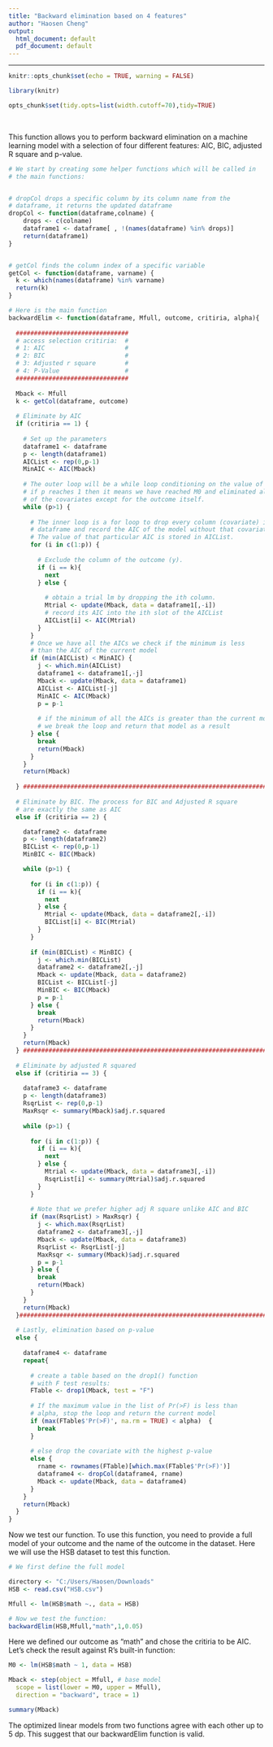 ---
title: "Backward elimination based on 4 features"
author: "Haosen Cheng"
output:
  html_document: default
  pdf_document: default
---

---


```{r setup, include = FALSE}
knitr::opts_chunk$set(echo = TRUE, warning = FALSE)
```

```{r, include = FALSE}
library(knitr)

opts_chunk$set(tidy.opts=list(width.cutoff=70),tidy=TRUE)
```


$\;$
$\;$



This function allows you to perform backward elimination on a machine learning model with a selection of four different features: AIC, BIC, adjusted R square 
and p-value. 

```{r}

# We start by creating some helper functions which will be called in 
# the main functions:


# dropCol drops a specific column by its column name from the 
# dataframe, it returns the updated dataframe
dropCol <- function(dataframe,colname) {
    drops <- c(colname)
    dataframe1 <- dataframe[ , !(names(dataframe) %in% drops)]
    return(dataframe1)
}


# getCol finds the column index of a specific variable
getCol <- function(dataframe, varname) {
  k <- which(names(dataframe) %in% varname)
  return(k)
}

# Here is the main function
backwardElim <- function(dataframe, Mfull, outcome, critiria, alpha){
  
  ###############################
  # access selection critiria:  #
  # 1: AIC                      #
  # 2: BIC                      #
  # 3: Adjusted r square        #
  # 4: P-Value                  #
  ###############################
  
  Mback <- Mfull
  k <- getCol(dataframe, outcome)
  
  # Eliminate by AIC
  if (critiria == 1) {
    
    # Set up the parameters
    dataframe1 <- dataframe
    p <- length(dataframe1)
    AICList <- rep(0,p-1)
    MinAIC <- AIC(Mback)
    
    # The outer loop will be a while loop conditioning on the value of p
    # if p reaches 1 then it means we have reached M0 and eliminated all 
    # of the covariates except for the outcome itself.
    while (p>1) {
      
      # The inner loop is a for loop to drop every column (covariate) in the   
      # dataframe and record the AIC of the model without that covariate.
      # The value of that particular AIC is stored in AICList.
      for (i in c(1:p)) {
        
        # Exclude the column of the outcome (y).
        if (i == k){
          next
        } else { 
          
          # obtain a trial lm by dropping the ith column.
          Mtrial <- update(Mback, data = dataframe1[,-i])
          # record its AIC into the ith slot of the AICList
          AICList[i] <- AIC(Mtrial)
        }
      } 
      # Once we have all the AICs we check if the minimum is less 
      # than the AIC of the current model
      if (min(AICList) < MinAIC) {
        j <- which.min(AICList)
        dataframe1 <- dataframe1[,-j]
        Mback <- update(Mback, data = dataframe1)
        AICList <- AICList[-j]
        MinAIC <- AIC(Mback)
        p = p-1
        
        # if the minimum of all the AICs is greater than the current model 
        # we break the loop and return that model as a result
      } else {
        break
        return(Mback)
      }
    }
    return(Mback)   
    
  } ###############################################################################
  
  # Eliminate by BIC. The process for BIC and Adjusted R square
  # are exactly the same as AIC
  else if (critiria == 2) {

    dataframe2 <- dataframe
    p <- length(dataframe2)
    BICList <- rep(0,p-1)
    MinBIC <- BIC(Mback)

    while (p>1) {
      
      for (i in c(1:p)) {
        if (i == k){
          next
        } else { 
          Mtrial <- update(Mback, data = dataframe2[,-i])
          BICList[i] <- BIC(Mtrial)
        }
      }
      
      if (min(BICList) < MinBIC) {
        j <- which.min(BICList)
        dataframe2 <- dataframe2[,-j]
        Mback <- update(Mback, data = dataframe2)
        BICList <- BICList[-j]
        MinBIC <- BIC(Mback)
        p = p-1
      } else {
        break
        return(Mback)
      }
    }
    return(Mback)
  } ###############################################################################
  
  # Eliminate by adjusted R squared
  else if (critiria == 3) {
    
    dataframe3 <- dataframe
    p <- length(dataframe3)
    RsqrList <- rep(0,p-1)
    MaxRsqr <- summary(Mback)$adj.r.squared
    
    while (p>1) {
      
      for (i in c(1:p)) {
        if (i == k){
          next
        } else { 
          Mtrial <- update(Mback, data = dataframe3[,-i])
          RsqrList[i] <- summary(Mtrial)$adj.r.squared
        }
      }
      
      # Note that we prefer higher adj R square unlike AIC and BIC
      if (max(RsqrList) > MaxRsqr) {
        j <- which.max(RsqrList)
        dataframe2 <- dataframe3[,-j]
        Mback <- update(Mback, data = dataframe3)
        RsqrList <- RsqrList[-j]
        MaxRsqr <- summary(Mback)$adj.r.squared
        p = p-1
      } else {
        break
        return(Mback)
      }
    }
    return(Mback)
  }############################################################################### 
  
  # Lastly, elimination based on p-value
  else {
    
    dataframe4 <- dataframe
    repeat{
  
      # create a table based on the drop1() function 
      # with F test results:
      FTable <- drop1(Mback, test = "F")
      
      # If the maximum value in the list of Pr(>F) is less than
      # alpha, stop the loop and return the current model
      if (max(FTable$'Pr(>F)', na.rm = TRUE) < alpha)  {
        break
      } 
      
      # else drop the covariate with the highest p-value
      else {
        rname <- rownames(FTable)[which.max(FTable$'Pr(>F)')]
        dataframe4 <- dropCol(dataframe4, rname)
        Mback <- update(Mback, data = dataframe4)
      }
    }
    return(Mback)
  } 
}

```

Now we test our function. To use this function, you need to provide a full model of your outcome and the name of the outcome in the dataset. Here we will use the HSB dataset to test this function. 

```{r}
# We first define the full model

directory <- "C:/Users/Haosen/Downloads"
HSB <- read.csv("HSB.csv")

Mfull <- lm(HSB$math ~., data = HSB)

# Now we test the function:
backwardElim(HSB,Mfull,"math",1,0.05)

```

Here we defined our outcome as "math" and chose the critiria to be AIC. Let's check the result against R's built-in function:

```{r}

M0 <- lm(HSB$math ~ 1, data = HSB)

Mback <- step(object = Mfull, # base model
  scope = list(lower = M0, upper = Mfull),
  direction = "backward", trace = 1)

summary(Mback)

```

The optimized linear models from two functions agree with each other up to 5 dp. This suggest that our backwardElim function is valid. 




